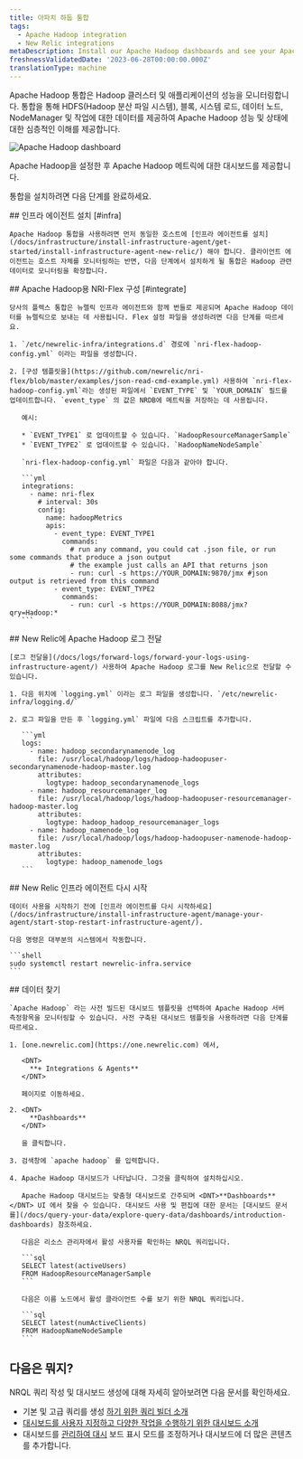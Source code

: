 ```yaml
---
title: 아파치 하둡 통합
tags:
  - Apache Hadoop integration
  - New Relic integrations
metaDescription: Install our Apache Hadoop dashboards and see your Apache Hadoop  data in New Relic.
freshnessValidatedDate: '2023-06-28T00:00:00.000Z'
translationType: machine
---
```


Apache Hadoop 통합은 Hadoop 클러스터 및 애플리케이션의 성능을 모니터링합니다. 통합을 통해 HDFS(Hadoop 분산 파일 시스템), 블록, 시스템 로드, 데이터 노드, NodeManager 및 작업에 대한 데이터를 제공하여 Apache Hadoop 성능 및 상태에 대한 심층적인 이해를 제공합니다.

<img
  title="Apache Hadoop dashboard"
  alt="Apache Hadoop dashboard"
  src="/images/infrastructure_screenshot-full_apache-hadoop-dashboard.webp"
/>

<figcaption>
  Apache Hadoop을 설정한 후 Apache Hadoop 메트릭에 대한 대시보드를 제공합니다.
</figcaption>

통합을 설치하려면 다음 단계를 완료하세요.

<Steps>
  <Step>
    ## 인프라 에이전트 설치 [#infra]

    Apache Hadoop 통합을 사용하려면 먼저 동일한 호스트에 [인프라 에이전트를 설치](/docs/infrastructure/install-infrastructure-agent/get-started/install-infrastructure-agent-new-relic/) 해야 합니다. 클라이언트 에이전트는 호스트 자체를 모니터링하는 반면, 다음 단계에서 설치하게 될 통합은 Hadoop 관련 데이터로 모니터링을 확장합니다.
  </Step>

  <Step>
    ## Apache Hadoop용 NRI-Flex 구성 [#integrate]

    당사의 플렉스 통합은 뉴렐릭 인프라 에이전트와 함께 번들로 제공되며 Apache Hadoop 데이터를 뉴렐릭으로 보내는 데 사용됩니다. Flex 설정 파일을 생성하려면 다음 단계를 따르세요.

    1. `/etc/newrelic-infra/integrations.d` 경로에 `nri-flex-hadoop-config.yml` 이라는 파일을 생성합니다.

    2. [구성 템플릿을](https://github.com/newrelic/nri-flex/blob/master/examples/json-read-cmd-example.yml) 사용하여 `nri-flex-hadoop-config.yml`라는 생성된 파일에서 `EVENT_TYPE` 및 `YOUR_DOMAIN` 필드를 업데이트합니다. `event_type` 의 값은 NRDB에 메트릭을 저장하는 데 사용됩니다.

       예시:

       * `EVENT_TYPE1` 로 업데이트할 수 있습니다. `HadoopResourceManagerSample`
       * `EVENT_TYPE2` 로 업데이트할 수 있습니다. `HadoopNameNodeSample`

       `nri-flex-hadoop-config.yml` 파일은 다음과 같아야 합니다.

       ```yml
       integrations:
         - name: nri-flex
           # interval: 30s
           config:
             name: hadoopMetrics
             apis:
               - event_type: EVENT_TYPE1
                 commands: 
                   # run any command, you could cat .json file, or run some commands that produce a json output
                   # the example just calls an API that returns json
                   - run: curl -s https://YOUR_DOMAIN:9870/jmx #json output is retrieved from this command
               - event_type: EVENT_TYPE2
                 commands: 
                   - run: curl -s https://YOUR_DOMAIN:8088/jmx?qry=Hadoop:*
       ```
  </Step>

  <Step>
    ## New Relic에 Apache Hadoop 로그 전달

    [로그 전달을](/docs/logs/forward-logs/forward-your-logs-using-infrastructure-agent/) 사용하여 Apache Hadoop 로그를 New Relic으로 전달할 수 있습니다.

    1. 다음 위치에 `logging.yml` 이라는 로그 파일을 생성합니다. `/etc/newrelic-infra/logging.d/`

    2. 로그 파일을 만든 후 `logging.yml` 파일에 다음 스크립트를 추가합니다.

       ```yml
       logs:
         - name: hadoop_secondarynamenode_log
           file: /usr/local/hadoop/logs/hadoop-hadoopuser-secondarynamenode-hadoop-master.log
           attributes:
             logtype: hadoop_secondarynamenode_logs
         - name: hadoop_resourcemanager_log
           file: /usr/local/hadoop/logs/hadoop-hadoopuser-resourcemanager-hadoop-master.log
           attributes:
             logtype: hadoop_hadoop_resourcemanager_logs
         - name: hadoop_namenode_log
           file: /usr/local/hadoop/logs/hadoop-hadoopuser-namenode-hadoop-master.log
           attributes:
             logtype: hadoop_namenode_logs
       ```
  </Step>

  <Step>
    ## New Relic 인프라 에이전트 다시 시작

    데이터 사용을 시작하기 전에 [인프라 에이전트를 다시 시작하세요](/docs/infrastructure/install-infrastructure-agent/manage-your-agent/start-stop-restart-infrastructure-agent/).

    다음 명령은 대부분의 시스템에서 작동합니다.

    ```shell
    sudo systemctl restart newrelic-infra.service
    ```
  </Step>

  <Step>
    ## 데이터 찾기

    `Apache Hadoop` 라는 사전 빌드된 대시보드 템플릿을 선택하여 Apache Hadoop 서버 측정항목을 모니터링할 수 있습니다. 사전 구축된 대시보드 템플릿을 사용하려면 다음 단계를 따르세요.

    1. [one.newrelic.com](https://one.newrelic.com) 에서,

       <DNT>
         **+ Integrations & Agents**
       </DNT>

       페이지로 이동하세요.

    2. <DNT>
         **Dashboards**
       </DNT>

       을 클릭합니다.

    3. 검색창에 `apache hadoop` 를 입력합니다.

    4. Apache Hadoop 대시보드가 나타납니다. 그것을 클릭하여 설치하십시오.

       Apache Hadoop 대시보드는 맞춤형 대시보드로 간주되며 <DNT>**Dashboards**</DNT> UI 에서 찾을 수 있습니다. 대시보드 사용 및 편집에 대한 문서는 [대시보드 문서 를](/docs/query-your-data/explore-query-data/dashboards/introduction-dashboards) 참조하세요.

       다음은 리소스 관리자에서 활성 사용자를 확인하는 NRQL 쿼리입니다.

       ```sql
       SELECT latest(activeUsers) 
       FROM HadoopResourceManagerSample
       ```

       다음은 이름 노드에서 활성 클라이언트 수를 보기 위한 NRQL 쿼리입니다.

       ```sql
       SELECT latest(numActiveClients) 
       FROM HadoopNameNodeSample
       ```
  </Step>
</Steps>

## 다음은 뭐지?

NRQL 쿼리 작성 및 대시보드 생성에 대해 자세히 알아보려면 다음 문서를 확인하세요.

* 기본 및 고급 쿼리를 생성 [하기 위한 쿼리 빌더 소개](/docs/query-your-data/explore-query-data/query-builder/introduction-query-builder)
* [대시보드를 사용자 지정하고 다양한 작업을 수행하기 위한 대시보드 소개](/docs/query-your-data/explore-query-data/dashboards/introduction-dashboards)
* 대시보드를 [관리하여 대시](/docs/query-your-data/explore-query-data/dashboards/manage-your-dashboard) 보드 표시 모드를 조정하거나 대시보드에 더 많은 콘텐츠를 추가합니다.
